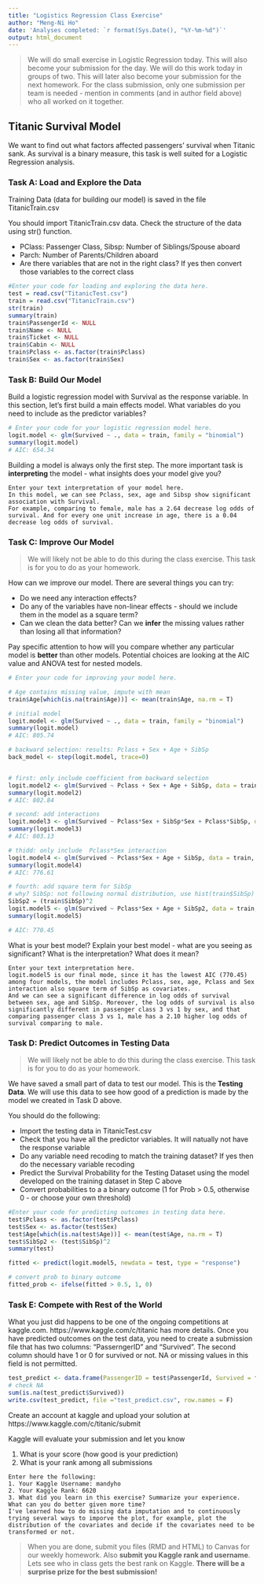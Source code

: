 ```yaml
---
title: "Logistics Regression Class Exercise"
author: "Meng-Ni Ho"
date: 'Analyses completed: `r format(Sys.Date(), "%Y-%m-%d")`'
output: html_document
---
```


> We will do small exercise in Logistic Regression today. This will also become your submission for the day. We will do this work today in groups of two. This will later also become your submission for the next homework. For the class submission, only one submission per team is needed - mention in comments (and in author field above) who all worked on it together.


## Titanic Survival Model

We want to find out what factors affected passengers' survival when Titanic sank. As survival is a binary measure, this task is well suited for a Logistic Regression analysis.

### Task A: Load and Explore the Data

Training Data (data for building our model) is saved in the file TitanicTrain.csv

You should import TitanicTrain.csv data. Check the structure of the data using str() function.

- PClass: Passenger Class, Sibsp: Number of Siblings/Spouse aboard
- Parch: Number of Parents/Children aboard
- Are there variables that are not in the right class? If yes then convert those variables to the correct class

```r
#Enter your code for loading and exploring the data here.
test = read.csv("TitanicTest.csv")
train = read.csv("TitanicTrain.csv")
str(train)
summary(train)
train$PassengerId <- NULL
train$Name <- NULL
train$Ticket <- NULL
train$Cabin <- NULL
train$Pclass <- as.factor(train$Pclass)
train$Sex <- as.factor(train$Sex)
```

### Task B: Build Our Model

Build a logistic regression model with Survival as the response variable. In this section, let's first build a main effects model. What variables do you need to include as the predictor variables?
```r
# Enter your code for your logistic regression model here.
logit.model <- glm(Survived ~ ., data = train, family = "binomial")
summary(logit.model)
# AIC: 654.34
```

Building a model is always only the first step. The more important task is **interpreting** the model - what insights does your model give you?

```{}
Enter your text interpretation of your model here.
In this model, we can see Pclass, sex, age and Sibsp show significant association with Survival.  
For example, comparing to female, male has a 2.64 decrease log odds of survival. And for every one unit increase in age, there is a 0.04 decrease log odds of survival.
```

### Task C: Improve Our Model

> We will likely not be able to do this during the class exercise. This task is for you to do as your homework. 

How can we improve our model. There are several things you can try:

- Do we need any interaction effects?
- Do any of the variables have non-linear effects - should we include them in the model as a square term?
- Can we clean the data better? Can we **infer** the missing values rather than losing all that information?

Pay specific attention to how will you compare whether any particular model is **better** than other models. Potential choices are looking at the AIC value and ANOVA test for nested models.

```r
# Enter your code for improving your model here.

# Age contains missing value, impute with mean
train$Age[which(is.na(train$Age))] <- mean(train$Age, na.rm = T)

# initial model
logit.model <- glm(Survived ~ ., data = train, family = "binomial")
summary(logit.model)
# AIC: 805.74

# backward selection: results: Pclass + Sex + Age + SibSp
back_model <- step(logit.model, trace=0)


# first: only include coefficient from backward selection
logit.model2 <- glm(Survived ~ Pclass + Sex + Age + SibSp, data = train, family = "binomial")
summary(logit.model2)
# AIC: 802.84

# second: add interactions
logit.model3 <- glm(Survived ~ Pclass*Sex + SibSp*Sex + Pclass*SibSp, data = train, family = "binomial")
summary(logit.model3)
# AIC: 803.13

# thidd: only include  Pclass*Sex interaction
logit.model4 <- glm(Survived ~ Pclass*Sex + Age + SibSp, data = train, family = "binomial")
summary(logit.model4)
# AIC: 776.61

# fourth: add square term for SibSp
# why? SibSp: not following normal distribution, use hist(train$SibSp)
SibSp2 = (train$SibSp)^2
logit.model5 <- glm(Survived ~ Pclass*Sex + Age + SibSp2, data = train, family = "binomial")
summary(logit.model5)

# AIC: 770.45
```

What is your best model? Explain your best model - what are you seeing as significant? What is the interpretation? What does it mean?

```{}
Enter your text interpretation here.
logit.model5 is our final mode, since it has the lowest AIC (770.45) among four models, the model includes Pclass, sex, age, Pclass and Sex interaction also square term of SibSp as covariates.
And we can see a significant difference in log odds of survival between sex, age and SibSp. Moreover, the log odds of survival is also significantly different in passenger class 3 vs 1 by sex, and that comparing passenger class 3 vs 1, male has a 2.10 higher log odds of survival comparing to male.
```

### Task D: Predict Outcomes in Testing Data
> We will likely not be able to do this during the class exercise. This task is for you to do as your homework. 

We have saved a small part of data to test our model. This is the **Testing Data**. We will use this data to see how good of a prediction is made by the model we created in Task D above.

You should do the following:

- Import the testing data in TitanicTest.csv
- Check that you have all the predictor variables. It will natually not have the response variable
- Do any variable need recoding to match the training dataset? If yes then do the necessary variable recoding
- Predict the Survival Probability for the Testing Dataset using the model developed on the training dataset in Step C above
- Convert probabilities to a a binary outcome (1 for Prob > 0.5, otherwise 0 - or choose your own threshold)


```r
#Enter your code for predicting outcomes in testing data here.
test$Pclass <- as.factor(test$Pclass)
test$Sex <- as.factor(test$Sex)
test$Age[which(is.na(test$Age))] <- mean(test$Age, na.rm = T)
test$SibSp2 <- (test$SibSp)^2
summary(test)

fitted <- predict(logit.model5, newdata = test, type = "response")

# convert prob to binary outcome
fitted_prob <- ifelse(fitted > 0.5, 1, 0)
```

### Task E: Compete with Rest of the World

What you just did happens to be one of the ongoing competitions at kaggle.com. https://www.kaggle.com/c/titanic has more details. Once you have predicted outcomes on the test data, you need to create a submission file that has two columns: "PasserngerID" and "Survived".
The second column should have 1 or 0 for survived or not. NA or missing values in this field is not permitted. 

```r
test_predict <- data.frame(PassengerID = test$PassengerId, Survived = fitted_prob)
# check NA
sum(is.na(test_predict$Survived))
write.csv(test_predict, file ="test_predict.csv", row.names = F)
```

Create an account at kaggle and upload your solution at https://www.kaggle.com/c/titanic/submit

Kaggle will evaluate your submission and let you know 

1. What is your score (how good is your prediction)
2. What is your rank among all submissions 

```{}
Enter here the following:
1. Your Kaggle Username: mandyho
2. Your Kaggle Rank: 6620
3. What did you learn in this exercise? Summarize your experience. What can you do better given more time?
I've learned how to do missing data imputation and to continuously trying several ways to imporve the plot, for example, plot the distribution of the covariates and decide if the covariates need to be transformed or not.
```


> When you are done, submit you files (RMD and HTML) to Canvas for our weekly homework. Also **submit you Kaggle rank and username**. Lets see who in class gets the best rank on Kaggle. **There will be a surprise prize for the best submission!**
